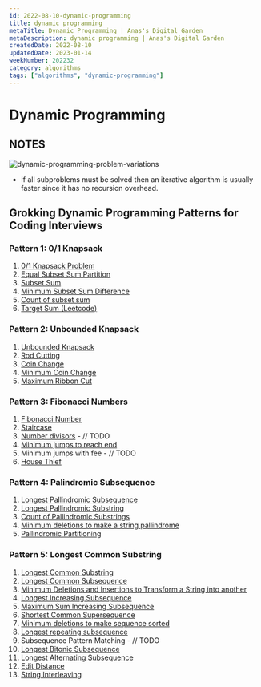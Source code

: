 ```yaml
---
id: 2022-08-10-dynamic-programming
title: dynamic programming
metaTitle: Dynamic Programming | Anas's Digital Garden
metaDescription: dynamic programming | Anas's Digital Garden
createdDate: 2022-08-10
updatedDate: 2023-01-14
weekNumber: 202232
category: algorithms
tags: ["algorithms", "dynamic-programming"]
---
```


# Dynamic Programming

## NOTES

![dynamic-programming-problem-variations](./dynamic-programming/dynamic-programming-problem-variations.jpeg)

- If all subproblems must be solved then an iterative algorithm is usually faster since it has no recursion overhead.


## Grokking Dynamic Programming Patterns for Coding Interviews

### Pattern 1: 0/1 Knapsack

1. [0/1 Knapsack Problem](https://www.geeksforgeeks.org/0-1-knapsack-problem-dp-10/)
2. [Equal Subset Sum Partition](https://www.geeksforgeeks.org/partition-problem-dp-18/)
3. [Subset Sum](https://www.geeksforgeeks.org/subset-sum-problem-dp-25/)
4. [Minimum Subset Sum Difference](https://www.geeksforgeeks.org/partition-a-set-into-two-subsets-such-that-the-difference-of-subset-sums-is-minimum/)
5. [Count of subset sum](https://www.geeksforgeeks.org/perfect-sum-problem-print-subsets-given-sum/)
6. [Target Sum (Leetcode)](https://leetcode.com/problems/target-sum/solution/)



### Pattern 2: Unbounded Knapsack

1. [Unbounded Knapsack](https://www.geeksforgeeks.org/unbounded-knapsack-repetition-items-allowed/)
2. [Rod Cutting](https://www.geeksforgeeks.org/cutting-a-rod-dp-13/)
3. [Coin Change](https://www.geeksforgeeks.org/coin-change-dp-7/)
4. [Minimum Coin Change](https://www.geeksforgeeks.org/find-minimum-number-of-coins-that-make-a-change/)
5. [Maximum Ribbon Cut](https://www.geeksforgeeks.org/maximum-number-segments-lengths-b-c/)



### Pattern 3: Fibonacci Numbers

1. [Fibonacci Number](https://www.geeksforgeeks.org/program-for-nth-fibonacci-number/)
2. [Staircase](https://www.geeksforgeeks.org/count-ways-reach-nth-stair/)
3. [Number divisors](https://www.geeksforgeeks.org/total-number-divisors-given-number/) - // TODO
4. [Minimum jumps to reach end](https://www.geeksforgeeks.org/minimum-number-of-jumps-to-reach-end-of-a-given-array/)
5. Minimum jumps with fee - // TODO
6. [House Thief](https://www.geeksforgeeks.org/find-maximum-possible-stolen-value-houses/)



### Pattern 4: Palindromic Subsequence

1. [Longest Pallindromic Subsequence](https://www.geeksforgeeks.org/longest-palindromic-subsequence-dp-12/)
2. [Longest Pallindromic Substring](https://www.geeksforgeeks.org/longest-palindrome-substring-set-1/)
3. [Count of Pallindromic Substrings](https://www.geeksforgeeks.org/count-palindrome-sub-strings-string/)
4. [Minimum deletions to make a string pallindrome](https://www.geeksforgeeks.org/minimum-number-deletions-make-string-palindrome/)
5. [Pallindromic Partitioning](https://www.geeksforgeeks.org/palindrome-partitioning-dp-17/)



### Pattern 5: Longest Common Substring

1. [Longest Common Substring](https://www.geeksforgeeks.org/longest-common-substring-dp-29/)
2. [Longest Common Subsequence](https://www.geeksforgeeks.org/longest-common-subsequence-dp-4/)
3. [Minimum Deletions and Insertions to Transform a String into another](https://www.geeksforgeeks.org/minimum-number-deletions-insertions-transform-one-string-another/)
4. [Longest Increasing Subsequence](https://www.geeksforgeeks.org/longest-increasing-subsequence-dp-3/)
5. [Maximum Sum Increasing Subsequence](https://www.geeksforgeeks.org/maximum-sum-increasing-subsequence-dp-14/)
6. [Shortest Common Supersequence](https://www.geeksforgeeks.org/shortest-common-supersequence/)
7. [Minimum deletions to make sequence sorted](https://www.geeksforgeeks.org/minimum-number-deletions-make-sorted-sequence/)
8. [Longest repeating subsequence](https://www.geeksforgeeks.org/longest-repeating-subsequence/)
9. Subsequence Pattern Matching  - // TODO
10. [Longest Bitonic Subsequence](https://www.geeksforgeeks.org/longest-bitonic-subsequence-dp-15/)
11. [Longest Alternating Subsequence](https://www.geeksforgeeks.org/longest-alternating-subsequence/)
12. [Edit Distance](https://www.geeksforgeeks.org/edit-distance-dp-5/)
13. [String Interleaving](https://www.geeksforgeeks.org/find-if-a-string-is-interleaved-of-two-other-strings-dp-33/)​
